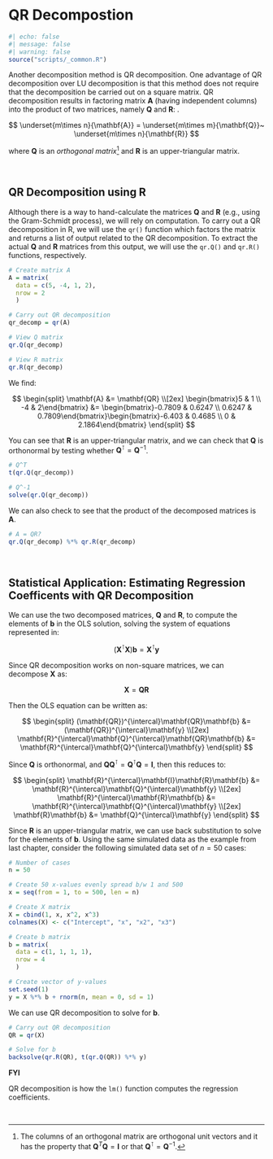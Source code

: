 # QR Decompostion

```r
#| echo: false
#| message: false
#| warning: false
source("scripts/_common.R")
```


Another decomposition method is QR decomposition. One advantage of QR decomposition over LU decomposition is that this method does not require that the decomposition be carried out on a square matrix. QR decomposition results in factoring matrix **A** (having independent columns) into the product of two matrices, namely **Q** and **R**:
. 

$$
\underset{m\times n}{\mathbf{A}} = \underset{m\times m}{\mathbf{Q}}~ \underset{m\times n}{\mathbf{R}}
$$

where **Q** is an *orthogonal matrix*^[The columns of an orthogonal matrix are orthogonal unit vectors and it has the property that $\mathbf{Q}^{T}\mathbf{Q}=\mathbf{I}$ or that $\mathbf{Q}^{\intercal} = \mathbf{Q}^{-1}$.] and **R** is an upper-triangular matrix. 

<br />


## QR Decomposition using R

Although there is a way to hand-calculate the matrices **Q** and **R** (e.g., using the Gram-Schmidt process), we will rely on computation. To carry out a QR decomposition in R, we will use the `qr()` function which factors the matrix and returns a list of output related to the QR decomposition. To extract the actual **Q** and **R** matrices from this output, we will use the `qr.Q()` and `qr.R()` functions, respectively.

```r
# Create matrix A
A = matrix(
  data = c(5, -4, 1, 2), 
  nrow = 2
  )

# Carry out QR decomposition
qr_decomp = qr(A)

# View Q matrix
qr.Q(qr_decomp)

# View R matrix
qr.R(qr_decomp)
```

We find:

$$
\begin{split}
\mathbf{A} &= \mathbf{QR} \\[2ex]
\begin{bmatrix}5 & 1 \\ -4 & 2\end{bmatrix} &= \begin{bmatrix}-0.7809 & 0.6247 \\ 0.6247 & 0.7809\end{bmatrix}\begin{bmatrix}-6.403 & 0.4685 \\ 0 & 2.1864\end{bmatrix}
\end{split}
$$


You can see that **R** is an upper-triangular matrix, and we can check that **Q** is orthonormal by testing whether $\mathbf{Q}^{\intercal} = \mathbf{Q}^{-1}$.

```r
# Q^T
t(qr.Q(qr_decomp))

# Q^-1
solve(qr.Q(qr_decomp))
```

We can also check to see that the product of the decomposed matrices is **A**.

```r
# A = QR?
qr.Q(qr_decomp) %*% qr.R(qr_decomp)
```

<br />


## Statistical Application: Estimating Regression Coefficents with QR Decomposition

We can use the two decomposed matrices, **Q** and **R**, to compute the elements of **b** in the OLS solution, solving the system of equations represented in:

$$
(\mathbf{X}^{\intercal}\mathbf{X})\mathbf{b} = \mathbf{X}^{\intercal}\mathbf{y}
$$

Since QR decomposition works on non-square matrices, we can decompose **X** as:

$$
\mathbf{X} = \mathbf{QR}
$$

Then the OLS equation can be written as:

$$
\begin{split}
(\mathbf{QR})^{\intercal}\mathbf{QR}\mathbf{b} &= (\mathbf{QR})^{\intercal}\mathbf{y} \\[2ex]
\mathbf{R}^{\intercal}\mathbf{Q}^{\intercal}\mathbf{QR}\mathbf{b} &= \mathbf{R}^{\intercal}\mathbf{Q}^{\intercal}\mathbf{y}
\end{split}
$$

Since **Q** is orthonormal, and $\mathbf{QQ}^\intercal = \mathbf{Q}^\intercal\mathbf{Q}=\mathbf{I}$, then this reduces to:

$$
\begin{split}
\mathbf{R}^{\intercal}\mathbf{I}\mathbf{R}\mathbf{b} &= \mathbf{R}^{\intercal}\mathbf{Q}^{\intercal}\mathbf{y} \\[2ex]
\mathbf{R}^{\intercal}\mathbf{R}\mathbf{b} &= \mathbf{R}^{\intercal}\mathbf{Q}^{\intercal}\mathbf{y} \\[2ex]
\mathbf{R}\mathbf{b} &= \mathbf{Q}^{\intercal}\mathbf{y} 
\end{split}
$$

Since **R** is an upper-triangular matrix, we can use back substitution to solve for the elements of **b**. Using the same simulated data as the example from last chapter, consider the following simulated data set of $n=50$ cases:

```r
# Number of cases
n = 50

# Create 50 x-values evenly spread b/w 1 and 500 
x = seq(from = 1, to = 500, len = n)

# Create X matrix
X = cbind(1, x, x^2, x^3)
colnames(X) <- c("Intercept", "x", "x2", "x3")

# Create b matrix
b = matrix(
  data = c(1, 1, 1, 1), 
  nrow = 4
  )

# Create vector of y-values
set.seed(1)
y = X %*% b + rnorm(n, mean = 0, sd = 1)
```

We can use QR decomposition to solve for **b**.

```r
# Carry out QR decomposition
QR = qr(X)

# Solve for b
backsolve(qr.R(QR), t(qr.Q(QR)) %*% y)
```





:::fyi
**FYI**

QR decomposition is how the `lm()` function computes the regression coefficients. 
:::

<br />
